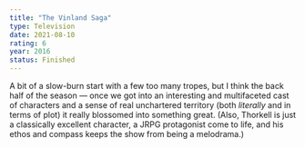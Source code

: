```yaml
---
title: "The Vinland Saga"
type: Television
date: 2021-08-10
rating: 6
year: 2016
status: Finished
---
```


A bit of a slow-burn start with a few too many tropes, but I think the back half of the season — once we got into an interesting and multifaceted cast of characters and a sense of real unchartered territory (both _literally_ and in terms of plot) it really blossomed into something great. (Also, Thorkell is just a classically excellent character, a JRPG protagonist come to life, and his ethos and compass keeps the show from being a melodrama.)
